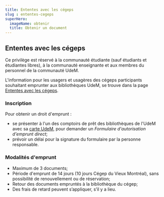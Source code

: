 ```yaml
---
title: Ententes avec les cégeps
slug : ententes-cegeps
superHero:
  imageName: obtenir
  title: Obtenir un document
---
```


## Ententes avec les cégeps
Ce privilège est réservé à la communauté étudiante (sauf étudiants et étudiantes libres), à la communauté enseignante et aux membres du personnel de la communauté UdeM. 

L'information pour les usagers et usagères des cégeps participants souhaitant emprunter aux bibliothèques UdeM, se trouve dans la page [Ententes avec les cégeps](../cegeps).

### Inscription
Pour obtenir un droit d'emprunt :

* se présenter à l'un des comptoirs de prêt des bibliothèques de l'UdeM avec sa [carte UdeM](https://registraire.umontreal.ca/etudes-et-services/carte-udem/), pour demander un *Formulaire d'autorisation d'emprunt direct*;
* prévoir un délai pour la signature du formulaire par la personne responsable.

### Modalités d'emprunt
* Maximum de 3 documents;
* Période d'emprunt de 14 jours (10 jours Cégep du Vieux Montréal), sans possibilité de renouvellement ou de réservation;
* Retour des documents empruntés à la bibliothèque du cégep;
* Des frais de retard peuvent s’appliquer, s’il y a lieu.
